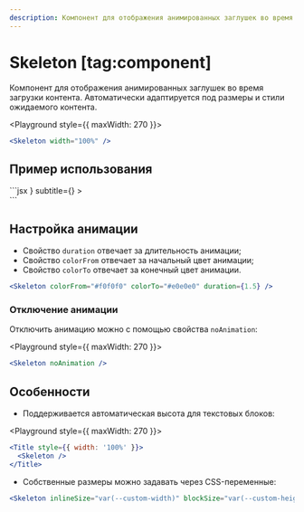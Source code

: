```yaml
---
description: Компонент для отображения анимированных заглушек во время загрузки контента.
---
```


<Overview group="feedback">

# Skeleton [tag:component]

Компонент для отображения анимированных заглушек во время загрузки контента.
Автоматически адаптируется под размеры и стили ожидаемого контента.

</Overview>

<Playground style={{ maxWidth: 270 }}>
  ```jsx
  <Skeleton width="100%" />
  ```
</Playground>

## Пример использования

<Playground>
  ```jsx
  <Group>
    <SimpleCell
      before={<Skeleton width={36} height={36} borderRadius="50%" />}
      subtitle={<Skeleton width={90} />}
    >
      <Skeleton width={120} />
    </SimpleCell>
    <Div>
      <Skeleton width="100%" />
      <Skeleton width="100%" />
      <Skeleton width="75%" />
    </Div>
  </Group>
  ```
</Playground>

## Настройка анимации

- Свойство `duration` отвечает за длительность анимации;
- Свойство `colorFrom` отвечает за начальный цвет анимации;
- Свойство `colorTo` отвечает за конечный цвет анимации.

```jsx
<Skeleton colorFrom="#f0f0f0" colorTo="#e0e0e0" duration={1.5} />
```

### Отключение анимации

Отключить анимацию можно с помощью свойства `noAnimation`:

<Playground style={{ maxWidth: 270 }}>
  ```jsx
  <Skeleton noAnimation />
  ```
</Playground>

## Особенности

- Поддерживается автоматическая высота для текстовых блоков:

<Playground style={{ maxWidth: 270 }}>
  ```jsx
  <Title style={{ width: '100%' }}>
    <Skeleton />
  </Title>
  ```
</Playground>

- Собственные размеры можно задавать через CSS-переменные:

```jsx
<Skeleton inlineSize="var(--custom-width)" blockSize="var(--custom-height)" />
```
